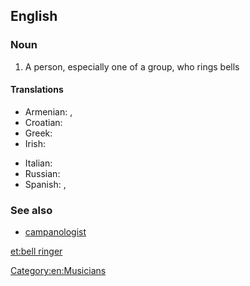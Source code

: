 ==English==

===Noun===
{{en-noun|sg=[[bell]] [[ringer]]}}

# A person, especially one of a group, who rings bells

====Translations====
{{trans-top|bell ringer}}
* Armenian: {{t-|hy|ժամհար|tr=žamhar}},  {{t-|hy|ժամկոչ|tr=žamkoč}}
* Croatian: {{t|hr|zvonar|m}}
* Greek: {{t+|el|κωδωνοκρούστης|m|tr=kodonokroústis}}
* Irish: {{t|ga|clogaire|m}}
{{trans-mid}}
* Italian: {{t-|it|campanaro|m}}
* Russian: {{t|ru|звонарь|m|sc=Cyrl|tr=zvonár'|alt=звона́рь}}
* Spanish: {{t|es|campanero|m}},  {{t|es|campanera|f}}
{{trans-bottom}}

===See also===
* [[campanologist]]

[[Category:en:Musicians]]

[[et:bell ringer]]